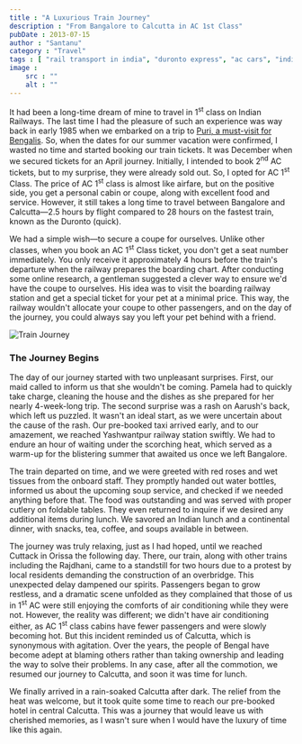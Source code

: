 ```yaml
---
title : "A Luxurious Train Journey"
description : "From Bangalore to Calcutta in AC 1st Class"
pubDate : 2013-07-15
author : "Santanu"
category : "Travel"
tags : [ "rail transport in india", "duronto express", "ac cars", "indian railways", "travel", "kolkata",]
image : 
    src : ""
    alt : ""
---
```

It had been a long-time dream of mine to travel in 1<sup>st</sup> class on Indian Railways. The last time I had the pleasure of such an experience was way back in early 1985 when we embarked on a trip to [Puri, a must-visit for Bengalis](http://blog.santm.com/image_article/puri-family.jpg "/puri-family"). So, when the dates for our summer vacation were confirmed, I wasted no time and started booking our train tickets. It was December when we secured tickets for an April journey. Initially, I intended to book 2<sup>nd</sup> AC tickets, but to my surprise, they were already sold out. So, I opted for AC 1<sup>st</sup> Class. The price of AC 1<sup>st</sup> class is almost like airfare, but on the positive side, you get a personal cabin or coupe, along with excellent food and service. However, it still takes a long time to travel between Bangalore and Calcutta—2.5 hours by flight compared to 28 hours on the fastest train, known as the Duronto (quick). 

We had a simple wish—to secure a coupe for ourselves. Unlike other classes, when you book an AC 1<sup>st</sup> Class ticket, you don't get a seat number immediately. You only receive it approximately 4 hours before the train's departure when the railway prepares the boarding chart. After conducting some online research, a gentleman suggested a clever way to ensure we'd have the coupe to ourselves. His idea was to visit the boarding railway station and get a special ticket for your pet at a minimal price. This way, the railway wouldn't allocate your coupe to other passengers, and on the day of the journey, you could always say you left your pet behind with a friend.

![Train Journey](../../assets/blog_pics/2013-duronto-AC-1.jpg) 

### The Journey Begins

The day of our journey started with two unpleasant surprises. First, our maid called to inform us that she wouldn't be coming. Pamela had to quickly take charge, cleaning the house and the dishes as she prepared for her nearly 4-week-long trip. The second surprise was a rash on Aarush's back, which left us puzzled. It wasn't an ideal start, as we were uncertain about the cause of the rash. Our pre-booked taxi arrived early, and to our amazement, we reached Yashwantpur railway station swiftly. We had to endure an hour of waiting under the scorching heat, which served as a warm-up for the blistering summer that awaited us once we left Bangalore.

The train departed on time, and we were greeted with red roses and wet tissues from the onboard staff. They promptly handed out water bottles, informed us about the upcoming soup service, and checked if we needed anything before that. The food was outstanding and was served with proper cutlery on foldable tables. They even returned to inquire if we desired any additional items during lunch. We savored an Indian lunch and a continental dinner, with snacks, tea, coffee, and soups available in between.

The journey was truly relaxing, just as I had hoped, until we reached Cuttack in Orissa the following day. There, our train, along with other trains including the Rajdhani, came to a standstill for two hours due to a protest by local residents demanding the construction of an overbridge. This unexpected delay dampened our spirits. Passengers began to grow restless, and a dramatic scene unfolded as they complained that those of us in 1<sup>st</sup> AC were still enjoying the comforts of air conditioning while they were not. However, the reality was different; we didn't have air conditioning either, as AC 1<sup>st</sup> class cabins have fewer passengers and were slowly becoming hot. But this incident reminded us of Calcutta, which is synonymous with agitation. Over the years, the people of Bengal have become adept at blaming others rather than taking ownership and leading the way to solve their problems. In any case, after all the commotion, we resumed our journey to Calcutta, and soon it was time for lunch.

We finally arrived in a rain-soaked Calcutta after dark. The relief from the heat was welcome, but it took quite some time to reach our pre-booked hotel in central Calcutta. This was a journey that would leave us with cherished memories, as I wasn't sure when I would have the luxury of time like this again.